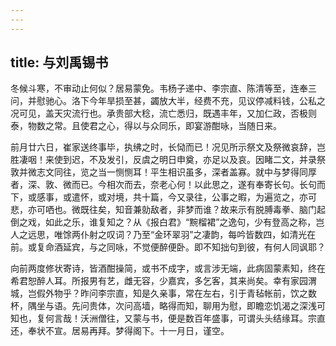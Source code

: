 ```yaml
---
---
---
```

title: 与刘禹锡书
---



冬候斗寒，不审动止何似？居易蒙免。韦杨子递中、李宗直、陈清等至，连奉三问，并慰驰心。洛下今年旱损至甚，蠲放大半，经费不充，见议停减料钱，公私之况可见，盖天灾流行也。承贵部大稔，流亡悉归，既遇丰年，又加仁政，否极则泰，物数之常。且使君之心，得以与众同乐，即宴游酣咏，当随日来。

前月廿六日，崔家送终事毕，执绋之时，长恸而已！况见所示祭文及祭微哀辞，岂胜凄咽！来使到迟，不及发引，反虞之明日申奠，亦足以及哀。因睹二文，并录祭敦并微志文同往，览之当一恻恻耳！平生相识虽多，深者盖寡。就中与梦得同厚者，深、敦、微而已。今相次而去，奈老心何！以此思之，遂有奉寄长句。长句而下，或感事，或遣怀，或对境，共十篇，今又录往，公事之暇，为遍览之，亦可悲，亦可哂也。微既往矣，知音兼勍敌者，非梦而谁？故来示有脱膊毒拳、脑门起倒之戏，如此之乐，谁复知之？从《报白君》“黦榴裙”之逸句，少有登高之称，岂人之远思，唯馀两仆射之叹词？乃至“金环翠羽”之凄韵，每吟皆数四，如清光在前。或复命酒延宾，与之同咏，不觉便醉便卧。即不知拙句到彼，有何人同讽耶？

向前两度修状寄诗，皆酒酣操简，或书不成字，或言涉无端，此病固蒙素知，终在希君恕醉人耳。所报男有艺，雌无容，少嘉宾，多乞客，其来尚矣。幸有家园渭城，岂假外物乎？昨问李宗直，知是久亲事，常在左右，引于青毡帐前，饮之数杯，隅坐与语。先问贵体，次问高墙，略得而知，聊用为慰，即瞻恋饥渴之深浅可知也，复何言哉！沃洲僧往，又蒙与书，便是数百年盛事，可谓头头结缘耳。宗直还，奉状不宣。居易再拜。梦得阁下。十一月日，谨空。